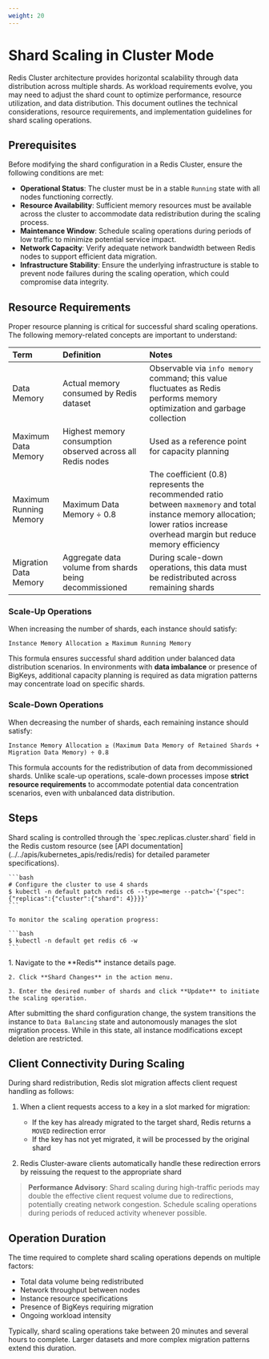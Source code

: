 ```yaml
---
weight: 20
---
```


# Shard Scaling in Cluster Mode

Redis Cluster architecture provides horizontal scalability through data distribution across multiple shards. As workload requirements evolve, you may need to adjust the shard count to optimize performance, resource utilization, and data distribution. This document outlines the technical considerations, resource requirements, and implementation guidelines for shard scaling operations.

## Prerequisites

Before modifying the shard configuration in a Redis Cluster, ensure the following conditions are met:

- **Operational Status**: The cluster must be in a stable `Running` state with all nodes functioning correctly.
- **Resource Availability**: Sufficient memory resources must be available across the cluster to accommodate data redistribution during the scaling process.
- **Maintenance Window**: Schedule scaling operations during periods of low traffic to minimize potential service impact.
- **Network Capacity**: Verify adequate network bandwidth between Redis nodes to support efficient data migration.
- **Infrastructure Stability**: Ensure the underlying infrastructure is stable to prevent node failures during the scaling operation, which could compromise data integrity.

## Resource Requirements

Proper resource planning is critical for successful shard scaling operations. The following memory-related concepts are important to understand:

| Term | Definition | Notes |
| :--- | :--------- | :---- |
| Data Memory | Actual memory consumed by Redis dataset | Observable via `info memory` command; this value fluctuates as Redis performs memory optimization and garbage collection |
| Maximum Data Memory | Highest memory consumption observed across all Redis nodes | Used as a reference point for capacity planning |
| Maximum Running Memory | Maximum Data Memory ÷ 0.8 | The coefficient (0.8) represents the recommended ratio between `maxmemory` and total instance memory allocation; lower ratios increase overhead margin but reduce memory efficiency |
| Migration Data Memory | Aggregate data volume from shards being decommissioned | During scale-down operations, this data must be redistributed across remaining shards |

### Scale-Up Operations

When increasing the number of shards, each instance should satisfy:

```
Instance Memory Allocation ≥ Maximum Running Memory
```

This formula ensures successful shard addition under balanced data distribution scenarios. In environments with **data imbalance** or presence of BigKeys, additional capacity planning is required as data migration patterns may concentrate load on specific shards.

### Scale-Down Operations

When decreasing the number of shards, each remaining instance should satisfy:

```
Instance Memory Allocation ≥ (Maximum Data Memory of Retained Shards + Migration Data Memory) ÷ 0.8
```

This formula accounts for the redistribution of data from decommissioned shards. Unlike scale-up operations, scale-down processes impose **strict resource requirements** to accommodate potential data concentration scenarios, even with unbalanced data distribution.

## Steps

<Tabs>
  <Tab label="CLI">
    Shard scaling is controlled through the `spec.replicas.cluster.shard` field in the Redis custom resource (see [API documentation](../../apis/kubernetes_apis/redis/redis) for detailed parameter specifications).
    
    ```bash
    # Configure the cluster to use 4 shards
    $ kubectl -n default patch redis c6 --type=merge --patch='{"spec": {"replicas":{"cluster":{"shard": 4}}}}'
    ```
    
    To monitor the scaling operation progress:
    
    ```bash
    $ kubectl -n default get redis c6 -w
    ```
  </Tab>
  
  <Tab label="Web Console">
    1. Navigate to the **Redis** instance details page.
    
    2. Click **Shard Changes** in the action menu.
    
    3. Enter the desired number of shards and click **Update** to initiate the scaling operation.
  </Tab>
</Tabs>

After submitting the shard configuration change, the system transitions the instance to `Data Balancing` state and autonomously manages the slot migration process. While in this state, all instance modifications except deletion are restricted.

## Client Connectivity During Scaling

During shard redistribution, Redis slot migration affects client request handling as follows:

1. When a client requests access to a key in a slot marked for migration:
   - If the key has already migrated to the target shard, Redis returns a `MOVED` redirection error
   - If the key has not yet migrated, it will be processed by the original shard

2. Redis Cluster-aware clients automatically handle these redirection errors by reissuing the request to the appropriate shard

> **Performance Advisory**: Shard scaling during high-traffic periods may double the effective client request volume due to redirections, potentially creating network congestion. Schedule scaling operations during periods of reduced activity whenever possible.

## Operation Duration

The time required to complete shard scaling operations depends on multiple factors:

- Total data volume being redistributed
- Network throughput between nodes
- Instance resource specifications
- Presence of BigKeys requiring migration
- Ongoing workload intensity

Typically, shard scaling operations take between 20 minutes and several hours to complete. Larger datasets and more complex migration patterns extend this duration.
